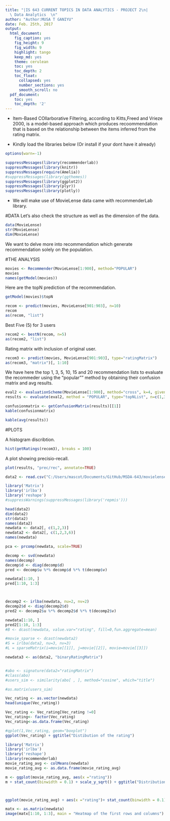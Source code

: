 ```yaml
---
title: "|IS 643 CURRENT TOPICS IN DATA ANALYTICS - PROJECT 2\n|
  \ Data Analytics  \n"
author: "Author:MUSA T GANIYU"
date: Feb. 25th, 2017
output:
  html_document:
    fig_caption: yes
    fig_height: 9
    fig_width: 9
    highlight: tango
    keep_md: yes
    theme: cerulean
    toc: yes
    toc_depth: 2
    toc_float:
      collapsed: yes
      number_sections: yes
      smooth_scroll: no
  pdf_document:
    toc: yes
    toc_depth: '2'
---
```


* Item-Based COllarborative Filtering, according to Kitts,Freed and Vrieze 2000, is a model-based approach which produces recoommendation that is based on the relationship between the items inferred from the rating matrix.

* Kindly load the libraries below (Or install if your dont have it already)

```r
options(warn=-1)

suppressMessages(library(recommenderlab))
suppressMessages(library(knitr))
suppressMessages(require(Amelia))
#suppressMessages(library(ggthemes))
suppressMessages(library(ggplot2))
suppressMessages(library(plyr))
suppressMessages(library(plotly))


```

* We will make use of MovieLense data came with recommenderLab library. 

#DATA
Let's also check the structure as well as the dimension of the data.

```R

data(MovieLense)
str(MovieLense)
dim(MovieLense)
```

We want to delve more into recommendation which generate recommendation solely on the population.

#THE ANALYSIS
```R
movies <- Recommender(MovieLense[1:900], method="POPULAR")
movies
names(getModel(movies))
```

Here are the topN prediction of the recommendation. 

```R
getModel(movies)$topN

recom <- predict(movies, MovieLense[901:903], n=10)
recom
as(recom, "list")

```

Best Five (5) for 3 users

```R
recom2 <- bestN(recom, n=5)
as(recom2, "list")
```

Rating matrix with inclusion of original user.
```R
recom3 <- predict(movies, MovieLense[901:903], type="ratingMatrix")
as(recom3, "matrix")[, 1:10]


```


We have here the top 1, 3, 5, 10, 15 and 20 recommendation lists to evaluate the recommeder using the "popular"" method by obtaining their confusion matrix and avg results.

```R


eval2 <- evaluationScheme(MovieLense[1:900], method="cross", k=4, given=3, goodRating=5)
results <- evaluate(eval2, method = "POPULAR", type="topNList", n=c(1,3,5,10,15,20))

confusionmatrix <- getConfusionMatrix(results)[[1]]
kable(confusionmatrix)

kable(avg(results))

```

#PLOTS

A histogram discribtion.
```R

hist(getRatings(recom3), breaks = 100)
```

A plot showing precisio-recall.

```R
plot(results, "prec/rec", annotate=TRUE)

```







```R

data2 <- read.csv("C:/Users/mascot/Documents/GitHub/MSDA-643/movielense.csv", sep=",", header=TRUE)
```

```r
library('Matrix')
library('irlba')
library('reshape')
#suppressWarnings(suppressMessages(library('repmis')))

head(data2)
dim(data2)
str(data2)
names(data2)
newdata <- data2[, c(1,2,3)]
newdata2 <- data2[, c(1,2,3,6)]
names(newdata)

```

```R
pca <- prcomp(newdata, scale=TRUE)

decomp <- svd(newdata)
names(decomp)
decomp$d <- diag(decomp$d)
pred <- decomp$u %*% decomp$d %*% t(decomp$v)

newdata[1:10, ]
pred[1:10, 1:3]



decomp2 <- irlba(newdata, nu=2, nv=2)
decomp2$d <- diag(decomp2$d)
pred2 <- decomp2$u %*% decomp2$d %*% t(decomp2$v)

newdata[1:10, ]
pred2[1:10, 1:3]
#B <- dcast(newdata, value.var="rating", fill=0,fun.aggregate=mean)

#movie_sparse <- dcast(newdata2)
#S = irlba(data2, nu=3, nv=3)
#L = sparseMatrix(i=movie[[1]], j=movie[[2]], movie=movie[[3]])


```



```R


newdata3 <- as(data2, "binaryRatingMatrix")


#abo <- signature(data2="ratingMatrix")
#class(abo)
#users_sim <- similarity(abo[ , ], method="cosine", which="title")

#as.matrix(users_sim)

Vec_rating <- as.vector(newdata)
head(unique(Vec_rating))

Vec_rating <- Vec_rating[Vec_rating !=0]
Vec_rating<- factor(Vec_rating)
Vec_rating<-as.data.frame(Vec_rating)

#qplot(1,Vec_rating, geom="boxplot")
ggplot(Vec_rating) + ggtitle("Distibution of the rating")

```




```R
library('Matrix')
library('irlba')
library('reshape')
library(recommenderlab)
movie_rating_avg <- colMeans(newdata)
movie_rating_avg <- as.data.frame(movie_rating_avg)

m <- ggplot(movie_rating_avg, aes(x ="rating"))
m + stat_count(binwidth = 0.1) + scale_y_sqrt() + ggtitle("Distribution of the average movie rating")



ggplot(movie_rating_avg) + aes(x ="rating")+ stat_count(binwidth = 0.1) + ggtitle("Distribution of the average movie rating")


```



```R

matx <- as.matrix(newdata)
image(matx[1:10, 1:3], main = "Heatmap of the first rows and columns")

```



